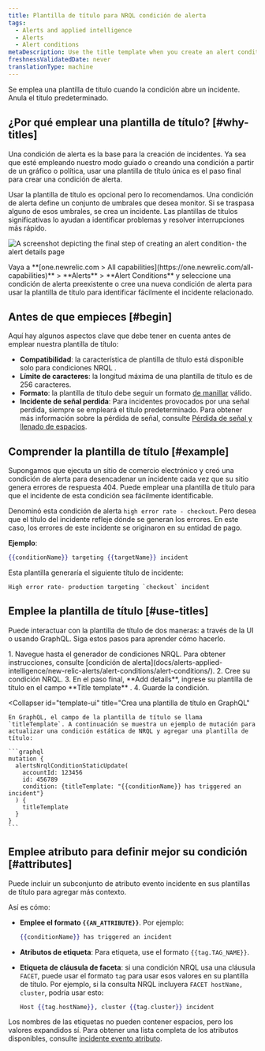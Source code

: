 ```yaml
---
title: Plantilla de título para NRQL condición de alerta
tags:
  - Alerts and applied intelligence
  - Alerts
  - Alert conditions
metaDescription: Use the title template when you create an alert condition so you can easily identify related incidents.
freshnessValidatedDate: never
translationType: machine
---
```



Se emplea una plantilla de título cuando la condición abre un incidente. Anula el título predeterminado.

## ¿Por qué emplear una plantilla de título? [#why-titles]

Una condición de alerta es la base para la creación de incidentes. Ya sea que esté empleando nuestro modo guiado o creando una condición a partir de un gráfico o política, usar una plantilla de título única es el paso final para crear una condición de alerta.

Usar la plantilla de título es opcional pero lo recomendamos. Una condición de alerta define un conjunto de umbrales que desea monitor. Si se traspasa alguno de esos umbrales, se crea un incidente. Las plantillas de títulos significativas lo ayudan a identificar problemas y resolver interrupciones más rápido.

<img
  title="alert details page"
  alt="A screenshot depicting the final step of creating an alert condition- the alert details page"
  src={alertsAddingAlertDetailstoanAlertCondition}
/>

<figcaption>
  Vaya a <DNT>**[one.newrelic.com > All capabilities](https://one.newrelic.com/all-capabilities)**</DNT> > <DNT>**Alerts** </DNT>> <DNT>**Alert Conditions**</DNT> y seleccione una condición de alerta preexistente o cree una nueva condición de alerta para usar la plantilla de título para identificar fácilmente el incidente relacionado.
</figcaption>

## Antes de que empieces [#begin]

Aquí hay algunos aspectos clave que debe tener en cuenta antes de emplear nuestra plantilla de título:

* **Compatibilidad**: la característica de plantilla de título está disponible solo para condiciones NRQL .
* **Límite de caracteres**: la longitud máxima de una plantilla de título es de 256 caracteres.
* **Formato**: la plantilla de título debe seguir un formato [de manillar](https://handlebarsjs.com/guide/) válido.
* **Incidente de señal perdida**: Para incidentes provocados por una señal perdida, siempre se empleará el título predeterminado. Para obtener más información sobre la pérdida de señal, consulte [Pérdida de señal y llenado de espacios](/docs/apis/nerdgraph/examples/nerdgraph-api-loss-signal-gap-filling/).

## Comprender la plantilla de título [#example]

Supongamos que ejecuta un sitio de comercio electrónico y creó una condición de alerta para desencadenar un incidente cada vez que su sitio genera errores de respuesta 404. Puede emplear una plantilla de título para que el incidente de esta condición sea fácilmente identificable.

Denominó esta condición de alerta `high error rate - checkout`. Pero desea que el título del incidente refleje dónde se generan los errores. En este caso, los errores de este incidente se originaron en su entidad de pago.

**Ejemplo**:

```handlebars
{{conditionName}} targeting {{targetName}} incident
```

Esta plantilla generaría el siguiente título de incidente:

```
High error rate- production targeting `checkout` incident
```

## Emplee la plantilla de título [#use-titles]

Puede interactuar con la plantilla de título de dos maneras: a través de la UI o usando GraphQL. Siga estos pasos para aprender cómo hacerlo.

<CollapserGroup>
  <Collapser
    id="template-ui"
    title="Crear una plantilla de título en la UI"
  >
    1. Navegue hasta el generador de condiciones NRQL. Para obtener instrucciones, consulte [condición de alerta](docs/alerts-applied-intelligence/new-relic-alerts/alert-conditions/alert-conditions/).
    2. Cree su condición NRQL.
    3. En el paso final, **Add details**, ingrese su plantilla de título en el campo **Title template** .
    4. Guarde la condición.
  </Collapser>

  <Collapser
    id="template-ui"
    title="Crea una plantilla de título en GraphQL"
  >
    En GraphQL, el campo de la plantilla de título se llama `titleTemplate`. A continuación se muestra un ejemplo de mutación para actualizar una condición estática de NRQL y agregar una plantilla de título:

    ```graphql
    mutation {
      alertsNrqlConditionStaticUpdate(
        accountId: 123456
        id: 456789
        condition: {titleTemplate: "{{conditionName}} has triggered an incident"}
      ) {
        titleTemplate
      }
    }
    ```
  </Collapser>
</CollapserGroup>

## Emplee atributo para definir mejor su condición [#attributes]

Puede incluir un subconjunto de atributo evento incidente en sus plantillas de título para agregar más contexto.

Así es cómo:

* **Emplee el formato `{{AN_ATTRIBUTE}}`**. Por ejemplo:

  ```handlebars
  {{conditionName}} has triggered an incident
  ```

* **Atributos de etiqueta**: Para etiqueta, use el formato `{{tag.TAG_NAME}}`.

* **Etiqueta de cláusula de faceta**: si una condición NRQL usa una cláusula `FACET`, puede usar el formato `tag` para usar esos valores en su plantilla de título. Por ejemplo, si la consulta NRQL incluyera `FACET hostName, cluster`, podría usar esto:

  ```handlebars
  Host {{tag.hostName}}, cluster {{tag.cluster}} incident
  ```

Los nombres de las etiquetas no pueden contener espacios, pero los valores expandidos sí. Para obtener una lista completa de los atributos disponibles, consulte [incidente evento atributo](/docs/alerts-applied-intelligence/new-relic-alerts/advanced-alerts/understand-technical-concepts/incident-event-attributes).